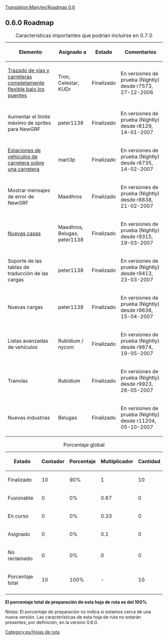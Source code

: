 {{Template:Histórico/Es}}
[[Translation:Main/en/Roadmap 0.6]]{{en/-}}{{Template:Encabezamiento hoja de ruta/Es|
Anterior=Hoja de ruta 0.5|
Actual=Hoja de ruta 0.6|
Siguiente=Hoja de ruta 0.7|
}}

== 0.6.0 Roadmap ==

{| border="1"
|+ Características importantes que podrían incluirse en 0.7.0
|-
! Elemento !! Asignado a !! Estado !! Comentarios
|-
|[[Main/es/Nuevos puentes|Trazado de vías y carreteras completamente flexible bajo los puentes]] || Tron, Celestar, KUDr
!class="checked" | Finalizado || En versiones de prueba (Nightly) desde r7573, 27-12-2006
|-
|Aumentar el límite máximo de sprites para NewGRF || peter1138 
!class="checked" | Finalizado || En versiones de prueba (Nightly) desde r8129, 14-01-2007
|-
|[[Main/es/Estaciones sobre la carretera|Estaciones de vehículos de carretera sobre una carretera]] || mart3p
!class="checked" | Finalizado || En versiones de prueba (Nightly) desde r8735, 14-02-2007
|-
|Mostrar mensajes de error de NewGRF || Maedhros
!class="checked" | Finalizado || En versiones de prueba (Nightly) desde r8838, 21-02-2007
|-
|[[Main/es/Casas NewGRF|Nuevas casas]] || Maedhros, Belugas, peter1138
!class="checked" | Finalizado || En versiones de prueba (Nightly) desde r9315, 19-03-2007
|-
|Soporte de las tablas de traducción de las cargas || peter1138
!class="checked" | Finalizado || En versiones de prueba (Nightly) desde r9413, 23-03-2007
|-
|Nuevas cargas || peter1138
!class="checked" | Finalizado || En versiones de prueba (Nightly) desde r9638, 15-04-2007
|-
|Listas avanzadas de vehículos || Rubidium / nycom
!class="checked" | Finalizado || En versiones de prueba (Nightly) desde r9874, 19-05-2007
|-
|Tranvías || Rubidium
!class="checked" | Finalizado || En versiones de prueba (Nightly) desde r9923, 26-05-2007
|-
|Nuevas industrias || Belugas
!class="checked" | Finalizado || En versiones de prueba (Nightly) desde r11204, 05-10-2007
|}

{| border="1"
|+ Porcentaje global
|-
! Estado !! Contador !! Porcentaje !! Multiplicador !! Cantidad
|-
!class="checked" | Finalizado || 10 || 90% || 1 || 10
|-
!class="wip" | Fusionable || 0 || 0% || 0.67 || 0
|-
!class="wip" | En curso || 0 || 0% || 0.33 || 0
|-
!class="claimed" | Asignado || 0 || 0% || 0.1 || 0
|-
!class="unclaimed" | No reclamado || 0 || 0% || 0 || 0
|-
!class="wip" | Porcentaje total 
!class="wip" | 10
!class="wip" | 100% 
!class="wip" | - 
!class="wip" | 10
|-
|}
'''El porcentaje total de preparación de esta hoja de ruta es del 100%'''

Notas: El porcentaje de preparación no indica si estamos cerca de una nueva versión. Las características de esta hoja de ruta no estarán presentes, por definición, en la versión 0.6.0.
[[Category:es/Hojas de ruta]]